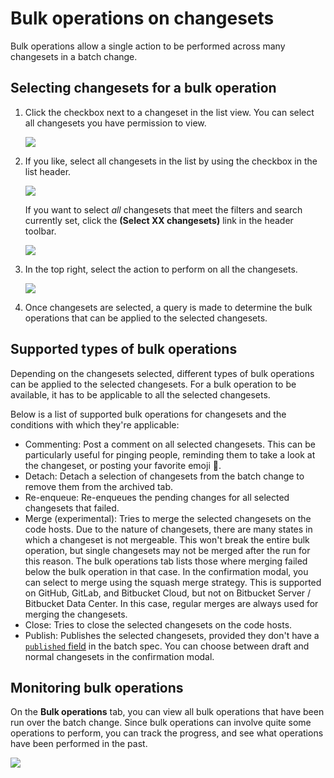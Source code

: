 # Bulk operations on changesets

Bulk operations allow a single action to be performed across many changesets in a batch change.

## Selecting changesets for a bulk operation

1. Click the checkbox next to a changeset in the list view. You can select all changesets you have permission to view.

    <img src="https://sourcegraphstatic.com/docs/images/batch_changes/select_changeset.png" />
1. If you like, select all changesets in the list by using the checkbox in the list header.

    <img src="https://sourcegraphstatic.com/docs/images/batch_changes/select_all_changesets_in_view.png" />

    If you want to select _all_ changesets that meet the filters and search currently set, click the **(Select XX changesets)** link in the header toolbar.

    <img src="https://sourcegraphstatic.com/docs/images/batch_changes/select_all_changesets.png" />
1. In the top right, select the action to perform on all the changesets.

    <img src="https://sourcegraphstatic.com/docs/images/batch_changes/select_bulk_operation_type.png" />

1. Once changesets are selected, a query is made to determine the bulk operations that can be applied to the selected changesets.

## Supported types of bulk operations

Depending on the changesets selected, different types of bulk operations can be applied to the selected changesets. For a bulk operation to be available, it has to be applicable to all the selected changesets.

Below is a list of supported bulk operations for changesets and the conditions with which they're applicable:

- Commenting: Post a comment on all selected changesets. This can be particularly useful for pinging people, reminding them to take a look at the changeset, or posting your favorite emoji 🦡.
- Detach: Detach a selection of changesets from the batch change to remove them from the archived tab.
- Re-enqueue: Re-enqueues the pending changes for all selected changesets that failed.
- Merge (experimental): Tries to merge the selected changesets on the code hosts. Due to the nature of changesets, there are many states in which a changeset is not mergeable. This won't break the entire bulk operation, but single changesets may not be merged after the run for this reason. The bulk operations tab lists those where merging failed below the bulk operation in that case. In the confirmation modal, you can select to merge using the squash merge strategy. This is supported on GitHub, GitLab, and Bitbucket Cloud, but not on Bitbucket Server / Bitbucket Data Center. In this case, regular merges are always used for merging the changesets.
- Close: Tries to close the selected changesets on the code hosts.
- Publish: Publishes the selected changesets, provided they don't have a [`published` field](/batch_changes/references/batch_spec_yaml_reference#changesettemplate-published) in the batch spec. You can choose between draft and normal changesets in the confirmation modal.

## Monitoring bulk operations

On the **Bulk operations** tab, you can view all bulk operations that have been run over the batch change. Since bulk operations can involve quite some operations to perform, you can track the progress, and see what operations have been performed in the past.

<img src="https://sourcegraphstatic.com/docs/images/batch_changes/bulk_operations_tab.png" />
